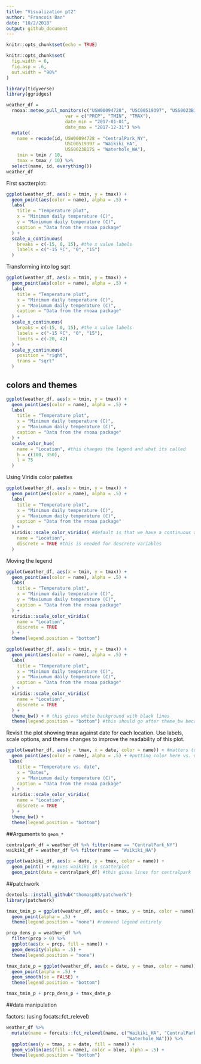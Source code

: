 ```yaml
---
title: "Visualization pt2"
author: "Francois Ban"
date: "10/2/2018"
output: github_document
---
```


```r
knitr::opts_chunk$set(echo = TRUE)

knitr::opts_chunk$set(
  fig.width = 6,
  fig.asp = .6,
  out.width = "90%"
)

library(tidyverse)
library(ggridges)
```

```r
weather_df = 
  rnoaa::meteo_pull_monitors(c("USW00094728", "USC00519397", "USS0023B17S"),
                      var = c("PRCP", "TMIN", "TMAX"), 
                      date_min = "2017-01-01",
                      date_max = "2017-12-31") %>%
  mutate(
    name = recode(id, USW00094728 = "CentralPark_NY", 
                      USC00519397 = "Waikiki_HA",
                      USS0023B17S = "Waterhole_WA"),
    tmin = tmin / 10,
    tmax = tmax / 10) %>%
  select(name, id, everything())
weather_df
```

First sactterplot:

```r
ggplot(weather_df, aes(x = tmin, y = tmax)) + 
  geom_point(aes(color = name), alpha = .5) + 
  labs(
    title = "Temperature plot",
    x = "Minimum daily temperature (C)",
    y = "Maxiumum daily temperature (C)",
    caption = "Data from the rnoaa package"
  ) +
  scale_x_continuous(
    breaks = c(-15, 0, 15), #the x value labels 
    labels = c("-15 ºC", "0", "15")
  )
```

Transforming into log sqrt
```r
ggplot(weather_df, aes(x = tmin, y = tmax)) + 
  geom_point(aes(color = name), alpha = .5) + 
  labs(
    title = "Temperature plot",
    x = "Minimum daily temperature (C)",
    y = "Maxiumum daily temperature (C)",
    caption = "Data from the rnoaa package"
  ) +
  scale_x_continuous(
    breaks = c(-15, 0, 15), #the x value labels 
    labels = c("-15 ºC", "0", "15"),
    limits = c(-20, 42)
  ) +
  scale_y_continuous(
    position = "right",
    trans = "sqrt"
  )
```

## colors and themes

```r
ggplot(weather_df, aes(x = tmin, y = tmax)) + 
  geom_point(aes(color = name), alpha = .5) + 
  labs(
    title = "Temperature plot",
    x = "Minimum daily temperature (C)",
    y = "Maxiumum daily temperature (C)",
    caption = "Data from the rnoaa package"
  ) +
  scale_color_hue(
    name = "Location", #this changes the legend and what its called
    h = c(100, 350),
    l = 75
  )
```

Using Viridis color palettes

```r
ggplot(weather_df, aes(x = tmin, y = tmax)) + 
  geom_point(aes(color = name), alpha = .5) + 
  labs(
    title = "Temperature plot",
    x = "Minimum daily temperature (C)",
    y = "Maxiumum daily temperature (C)",
    caption = "Data from the rnoaa package"
  ) +
  viridis::scale_color_viridis( #default is that we have a continuous argument map
    name = "Location",
    discrete = TRUE #this is needed for descrete variables
  ) 
```

Moving the legend
```r
ggplot(weather_df, aes(x = tmin, y = tmax)) + 
  geom_point(aes(color = name), alpha = .5) + 
  labs(
    title = "Temperature plot",
    x = "Minimum daily temperature (C)",
    y = "Maxiumum daily temperature (C)",
    caption = "Data from the rnoaa package"
  ) +
  viridis::scale_color_viridis( 
    name = "Location",
    discrete = TRUE 
  ) +
  theme(legend.position = "bottom")
```

```r
ggplot(weather_df, aes(x = tmin, y = tmax)) + 
  geom_point(aes(color = name), alpha = .5) + 
  labs(
    title = "Temperature plot",
    x = "Minimum daily temperature (C)",
    y = "Maxiumum daily temperature (C)",
    caption = "Data from the rnoaa package"
  ) +
  viridis::scale_color_viridis( 
    name = "Location",
    discrete = TRUE 
  ) +
  theme_bw() + # this gives white background with black lines
  theme(legend.position = "bottom") #this should go after theme_bw because above overwrites
```

Revisit the plot showing tmax against date for each location. Use labels, scale options, and theme changes to improve the readability of this plot.

```r
ggplot(weather_df, aes(y = tmax, x = date, color = name)) + #matters to which geom it applies to
  geom_point(aes(color = name), alpha = .5) + #putting color here vs. up there is specific to point
 labs(
    title = "Temperature vs. date",
    x = "Dates",
    y = "Maxiumum daily temperature (C)",
    caption = "Data from the rnoaa package"
  ) +
  viridis::scale_color_viridis( 
    name = "Location",
    discrete = TRUE 
  ) +
  theme_bw() +
  theme(legend.position = "bottom")
```

##Arguments to `geom_*`

```r
centralpark_df = weather_df %>% filter(name == "CentralPark_NY")
waikiki_df = weather_df %>% filter(name == "Waikiki_HA")

ggplot(waikiki_df, aes(x = date, y = tmax, color = name)) +
  geom_point() + #gives waikiki in scatterplot
  geom_point(data = centralpark_df) #this gives lines for centralpark
```

##patchwork

```r
devtools::install_github("thomasp85/patchwork")
library(patchwork)
```


```r
tmax_tmin_p = ggplot(weather_df, aes(x = tmax, y = tmin, color = name)) + 
  geom_point(alpha = .5) +
  theme(legend.position = "none") #removed legend entirely

prcp_dens_p = weather_df %>% 
  filter(prcp > 0) %>% 
  ggplot(aes(x = prcp, fill = name)) + 
  geom_density(alpha = .5) + 
  theme(legend.position = "none")

tmax_date_p = ggplot(weather_df, aes(x = date, y = tmax, color = name)) + 
  geom_point(alpha = .5) +
  geom_smooth(se = FALSE) + 
  theme(legend.position = "bottom")

tmax_tmin_p + prcp_dens_p + tmax_date_p
```


##data manipulation

factors: (using focats::fct_relevel)
```r
weather_df %>% 
  mutate(name = forcats::fct_relevel(name, c("Waikiki_HA", "CentralPark_NY", 
                                             "Waterhole_WA"))) %>% 
  ggplot(aes(y = tmax, x = date, fill = name)) +
  geom_violin(aes(fill = name), color = blue, alpha = .5) +
  theme(legend.position = "bottom")
```

